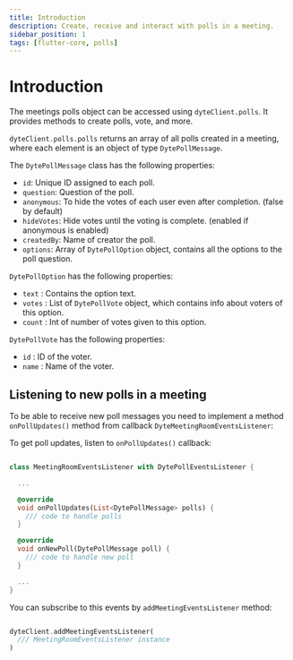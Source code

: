 ```yaml
---
title: Introduction
description: Create, receive and interact with polls in a meeting.
sidebar_position: 1
tags: [flutter-core, polls]
---
```


# Introduction

The meetings polls object can be accessed using `dyteClient.polls`. It provides
methods to create polls, vote, and more.

`dyteClient.polls.polls` returns an array of all polls created in a meeting,
where each element is an object of type `DytePollMessage`.

The `DytePollMessage` class has the following properties:

- `id`: Unique ID assigned to each poll.
- `question`: Question of the poll.
- `anonymous`: To hide the votes of each user even after completion. (false by
  default)
- `hideVotes`: Hide votes until the voting is complete. (enabled if anonymous is
  enabled)
- `createdBy`: Name of creator the poll.
- `options`: Array of `DytePollOption` object, contains all the options to the
  poll question.

`DytePollOption` has the following properties:

- `text` : Contains the option text.
- `votes` : List of `DytePollVote` object, which contains info about voters of
  this option.
- `count` : Int of number of votes given to this option.

`DytePollVote` has the following properties:

- `id` : ID of the voter.
- `name` : Name of the voter.

## Listening to new polls in a meeting

To be able to receive new poll messages you need to implement a method
`onPollUpdates()` method from callback `DyteMeetingRoomEventsListener`:

To get poll updates, listen to `onPollUpdates()` callback:

```dart

class MeetingRoomEventsListener with DytePollEventsListener {

  ...

  @override
  void onPollUpdates(List<DytePollMessage> polls) {
    /// code to handle polls
  }

  @override
  void onNewPoll(DytePollMessage poll) {
    /// code to handle new poll
  }

  ...
}

```

You can subscribe to this events by `addMeetingEventsListener` method:

```dart

dyteClient.addMeetingEventsListener(
  /// MeetingRoomEventsListener instance
)

```
